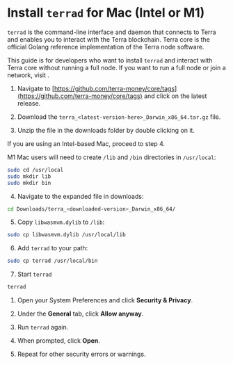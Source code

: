 
# Install `terrad` for Mac (Intel or M1)

`terrad` is the command-line interface and daemon that connects to Terra and enables you to interact with the Terra blockchain. Terra core is the official Golang reference implementation of the Terra node software.

This guide is for developers who want to install `terrad` and interact with Terra core without running a full node. If you want to run a full node or join a network, visit [](../../full-node/run-a-full-terra-node/README.mdx).

1. Navigate to [https://github.com/terra-money/core/tags](https://github.com/terra-money/core/tags) and click on the latest release. 

2. Download the `terra_<latest-version-here>_Darwin_x86_64.tar.gz` file.

3. Unzip the file in the downloads folder by double clicking on it. 

<Admonition type="danger" title="M1 Mac users">

If you are using an Intel-based Mac, proceed to step 4. 

M1 Mac users will need to create `/lib` and `/bin` directories in `/usr/local`:

```sh
sudo cd /usr/local
sudo mkdir lib
sudo mkdir bin
```

</Admonition>

4. Navigate to the expanded file in downloads: 
 
```bash
cd Downloads/terra_<downloaded-version>_Darwin_x86_64/
```
 
5. Copy `libwasmvm.dylib` to `/lib`:

```sh
sudo cp libwasmvm.dylib /usr/local/lib
```


6. Add `terrad` to your path:

```sh
sudo cp terrad /usr/local/bin
```


7. Start `terrad`

```sh
terrad
```

<Admonition type="note" title="If a security warning occurs:">

1. Open your System Preferences and click **Security & Privacy**. 

2. Under the **General** tab, click **Allow anyway**.

3. Run `terrad` again. 

4. When prompted, click **Open**.

5. Repeat for other security errors or warnings. 

</Admonition>
